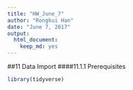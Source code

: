 ```yaml
---
title: "HW_June_7"
author: "Rongkui Han"
date: "June 7, 2017"
output: 
  html_document: 
    keep_md: yes
---
```

##11 Data Import
####11.1.1 Prerequisites
```r
library(tidyverse)
```


